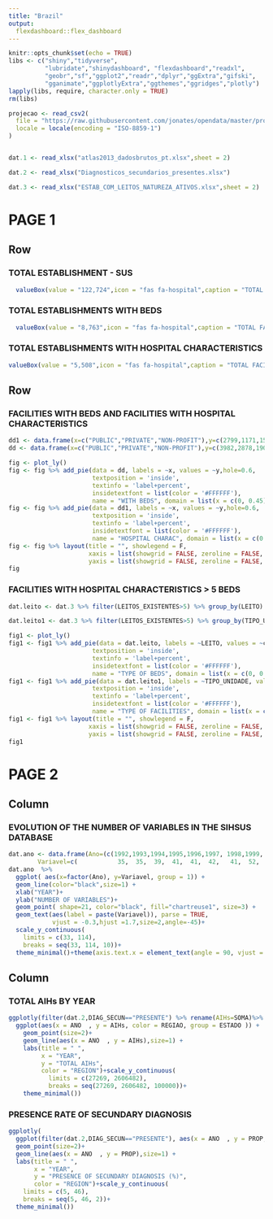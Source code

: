 ```yaml
---
title: "Brazil"
output: 
  flexdashboard::flex_dashboard
---
```




```r
knitr::opts_chunk$set(echo = TRUE)
libs <- c("shiny","tidyverse",
          "lubridate","shinydashboard", "flexdashboard","readxl",
          "geobr","sf","ggplot2","readr","dplyr","ggExtra","gifski",
          "gganimate","ggplotlyExtra","ggthemes","ggridges","plotly")
lapply(libs, require, character.only = TRUE)
rm(libs)

projecao <- read_csv2(
  file = "https://raw.githubusercontent.com/jonates/opendata/master/projecao_IBGE_2018/projecao_IBGE_2018_atualizada06042020.csv",
  locale = locale(encoding = "ISO-8859-1")
)


dat.1 <- read_xlsx("atlas2013_dadosbrutos_pt.xlsx",sheet = 2)

dat.2 <- read_xlsx("Diagnosticos_secundarios_presentes.xlsx")

dat.3 <- read_xlsx("ESTAB_COM_LEITOS_NATUREZA_ATIVOS.xlsx",sheet = 2)
```



PAGE 1 {data-orientation=rows data-icon="fas fa-hospital"}
=============================

Row 
----------------

### TOTAL ESTABLISHMENT - SUS 
```r
  valueBox(value = "122,724",icon = "fas fa-hospital",caption = "TOTAL FACILITIES - SUS (COMPETENCE 04/2021)", color = rgb(1,0,0.2))
```


###  TOTAL ESTABLISHMENTS WITH BEDS
```r
  valueBox(value = "8,763",icon = "fas fa-hospital",caption = "TOTAL FACILITIES WITH BEDS (COMPETENCE 04/2021)", color = rgb(0.5,0.6,0.5))
```


### TOTAL ESTABLISHMENTS WITH HOSPITAL CHARACTERISTICS
```r
valueBox(value = "5,508",icon = "fas fa-hospital",caption = "TOTAL FACILITIES WITH HOSPITAL CHARACTERISTICS (COMPETENCE 04/2021)",color = rgb(0.8,0.2,0.9))
```



Row 
--------------------------

### **FACILITIES WITH BEDS AND FACILITIES WITH HOSPITAL CHARACTERISTICS**

```r
dd1 <- data.frame(x=c("PUBLIC","PRIVATE","NON-PROFIT"),y=c(2799,1171,1538))
dd <- data.frame(x=c("PUBLIC","PRIVATE","NON-PROFIT"),y=c(3982,2878,1903))

fig <- plot_ly()
fig <- fig %>% add_pie(data = dd, labels = ~x, values = ~y,hole=0.6,
                       textposition = 'inside',
                       textinfo = 'label+percent',
                       insidetextfont = list(color = '#FFFFFF'),
                       name = "WITH BEDS", domain = list(x = c(0, 0.45), y = c(0, 1)))
fig <- fig %>% add_pie(data = dd1, labels = ~x, values = ~y,hole=0.6,
                       textposition = 'inside',
                       textinfo = 'label+percent',
                       insidetextfont = list(color = '#FFFFFF'),
                       name = "HOSPITAL CHARAC", domain = list(x = c(0.5, 0.95), y = c(0, 1)))
fig <- fig %>% layout(title = "", showlegend = F,
                      xaxis = list(showgrid = FALSE, zeroline = FALSE, showticklabels = FALSE),
                      yaxis = list(showgrid = FALSE, zeroline = FALSE, showticklabels = FALSE))
fig

```




### **FACILITIES WITH HOSPITAL CHARACTERISTICS > 5 BEDS**

```r
dat.leito <- dat.3 %>% filter(LEITOS_EXISTENTES>5) %>% group_by(LEITO) %>% summarise(count=n())

dat.leito1 <- dat.3 %>% filter(LEITOS_EXISTENTES>5) %>% group_by(TIPO_UNIDADE) %>% summarise(count=n())

fig1 <- plot_ly()
fig1 <- fig1 %>% add_pie(data = dat.leito, labels = ~LEITO, values = ~count,hole=0.6,
                       textposition = 'inside',
                       textinfo = 'label+percent',
                       insidetextfont = list(color = '#FFFFFF'),
                       name = "TYPE OF BEDS", domain = list(x = c(0, 0.45), y = c(0, 1)))
fig1 <- fig1 %>% add_pie(data = dat.leito1, labels = ~TIPO_UNIDADE, values =~count,hole=0.6,
                       textposition = 'inside',
                       textinfo = 'label+percent',
                       insidetextfont = list(color = '#FFFFFF'),
                       name = "TYPE OF FACILITIES", domain = list(x = c(0.5, 0.95), y = c(0, 1)))
fig1 <- fig1 %>% layout(title = "", showlegend = F,
                      xaxis = list(showgrid = FALSE, zeroline = FALSE, showticklabels = FALSE),
                      yaxis = list(showgrid = FALSE, zeroline = FALSE, showticklabels = FALSE))
fig1
```






PAGE 2 {data-orientation=colmns data-icon="fas fa-hospital"}
=============================

Column 
--------------------------

### **EVOLUTION OF THE NUMBER OF VARIABLES IN THE SIHSUS DATABASE**

```r
dat.ano <- data.frame(Ano=(c(1992,1993,1994,1995,1996,1997, 1998,1999, 2000, 2001,2002,2003,2004, 2005, 2006,2007,2008,2009,2010,2011,2012,2013,2014,2015,2016,2017,2018,2019,2020)),
        Variavel=c(           35,  35,  39,  41,  41,  42,   41,  52,   60,   60,  65,  68,  69,   69,   75,  75,   86, 86,   86, 93,  93,   95,  113, 113, 113, 113, 113, 113, 113))
dat.ano  %>%
  ggplot( aes(x=factor(Ano), y=Variavel, group = 1)) +
  geom_line(color="black",size=1) + 
  xlab("YEAR")+
  ylab("NUMBER OF VARIABLES")+
  geom_point( shape=21, color="black", fill="chartreuse1", size=3) +
  geom_text(aes(label = paste(Variavel)), parse = TRUE,
            vjust = -0.3,hjust =1.7,size=2,angle=-45)+
  scale_y_continuous(
    limits = c(33, 114),
    breaks = seq(33, 114, 10))+
  theme_minimal()+theme(axis.text.x = element_text(angle = 90, vjust = 0.5, hjust=2))

```

Column {.tabset .tabset-fade}
--------------------------

### **TOTAL AIHs BY YEAR**

```r
ggplotly(filter(dat.2,DIAG_SECUN=="PRESENTE") %>% rename(AIHs=SOMA)%>%
  ggplot(aes(x = ANO  , y = AIHs, color = REGIAO, group = ESTADO )) +
    geom_point(size=2)+
    geom_line(aes(x = ANO  , y = AIHs),size=1) +
    labs(title = " ",
         x = "YEAR",
         y = "TOTAL AIHs",
         color = "REGION")+scale_y_continuous(
           limits = c(27269, 2606482),
           breaks = seq(27269, 2606482, 100000))+
    theme_minimal())
```




### **PRESENCE RATE OF SECUNDARY DIAGNOSIS**

```r
ggplotly(
  ggplot(filter(dat.2,DIAG_SECUN=="PRESENTE"), aes(x = ANO  , y = PROP, color = REGIAO, group = ESTADO )) +
  geom_point(size=2)+
  geom_line(aes(x = ANO  , y = PROP),size=1) +
  labs(title = " ",
       x = "YEAR",
       y = "PRESENCE OF SECUNDARY DIAGNOSIS (%)",
       color = "REGION")+scale_y_continuous(
    limits = c(5, 46),
    breaks = seq(5, 46, 2))+
  theme_minimal())
```




